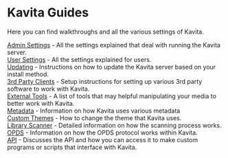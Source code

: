 # Kavita Guides 

Here you can find walkthroughs and all the various settings of Kavita.

[Admin Settings](guides/admin-settings/general) - All the settings explained that deal with running the Kavita server. <br/>
[User Settings](guides/user-settings/account) - All the settings explained for users. <br/>
[Updating](guides/updating/updating-docker) - Instructions on how to update the Kavita server based on your install method. <br/>
[3rd Party Clients](guides/3rdparty/aidoku) - Setup instructions for setting up various 3rd party software to work with Kavita. <br/>
[External Tools](guides/external-tools/mangamanager) - A list of tools that may helpful manipulating your media to better work with Kavita. <br/>
[Metadata](guides/external-tools/mangamanager) - Information on how Kavita uses various metadata <br/>
[Custom Themes](guides/themes/) - How to change the theme that Kavita uses. <br/>
[Library Scanner](guides/scanner/) - Detailed information on how the scanning process works. <br/>
[OPDS](guides/opds/) - Information on how the OPDS protocol works within Kavita. <br/>
[API](guides/api/) - Discusses the API and how you can access it to make custom programs or scripts that interface with Kavita. <br/>